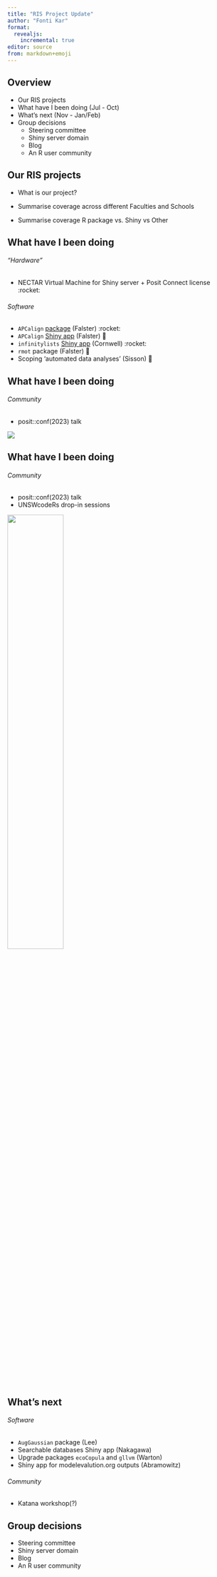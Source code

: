 ```yaml
---
title: "RIS Project Update"
author: "Fonti Kar"
format:
  revealjs:
    incremental: true 
editor: source
from: markdown+emoji
---
```


## Overview

::: nonincremental
-   Our RIS projects
-   What have I been doing (Jul - Oct)
-   What's next (Nov - Jan/Feb)
-   Group decisions
    -   Steering committee
    -   Shiny server domain
    -   Blog
    -   An R user community
:::

## Our RIS projects

::: nonincremental
-   What is our project?

-   Summarise coverage across different Faculties and Schools

-   Summarise coverage R package vs. Shiny vs Other
:::

## What have I been doing

###### "Hardware"

-   NECTAR Virtual Machine for Shiny server + Posit Connect license :rocket:

###### Software

-   `APCalign` [package](https://traitecoevo.github.io/APCalign/) (Falster) :rocket:
-   `APCalign` [Shiny app](https://posit-connect-unsw.intersect.org.au/APCalign-app/) (Falster) 🚧
-   `infinitylists` [Shiny app](https://posit-connect-unsw.intersect.org.au/infinitylists/) (Cornwell) :rocket:
-   `rmot` package (Falster) 🚧
-   Scoping 'automated data analyses' (Sisson) 🚧

## What have I been doing

###### Community

-   posit::conf(2023) talk

::: {.fragment}

![](../images/title_slide.png)
:::

## What have I been doing
###### Community

::: nonincremental

-   posit::conf(2023) talk
-   UNSWcodeRs drop-in sessions

:::

::: {.fragment}

![](../images/UNSWcodeRs.png){fig-align="right" width=50%}
:::

## What's next

###### Software

-   `AugGaussian` package (Lee)
-   Searchable databases Shiny app (Nakagawa)
-   Upgrade packages `ecoCopula` and `gllvm` (Warton)
-   Shiny app for modelevalution.org outputs (Abramowitz)

###### Community

-   Katana workshop(?)

## Group decisions

-   Steering committee
-   Shiny server domain
-   Blog
-   An R user community
